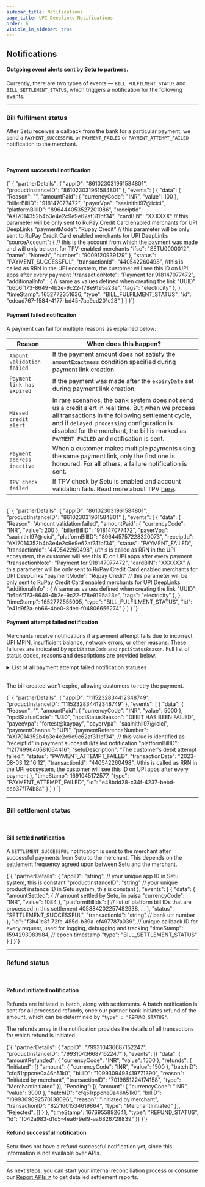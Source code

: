 ```yaml
---
sidebar_title: Notifications
page_title: UPI Deeplinks Notifications
order: 6
visible_in_sidebar: true
---
```


## Notifications

#### Outgoing event alerts sent by Setu to partners.

Currently, there are two types of events — `BILL_FULFILMENT_STATUS` and `BILL_SETTLEMENT_STATUS`, which triggers a notification for the following events.

<hr class="primary" />

### Bill fulfilment status

After Setu receives a callback from the bank for a particular payment, we send a `PAYMENT_SUCCESSFUL` or `PAYMENT_FAILED` or `PAYMENT_ATTEMPT_FAILED` notification to the merchant.

<br />

#### Payment successful notification

<CodeBlockWithCopy language="json">
  {`
{
  "partnerDetails": {
    "appID": "861023031961584801",
    "productInstanceID": "861023031961584801"
  },
  "events": [
    {
      "data": {
        "Reason": "",
        "amountPaid": {
          "currencyCode": "INR",
          "value": 100
        },
        "billerBillID": "918147077472",
        "payerVpa": "saainithil97@icici",
        "platformBillID": "896444053527201086",
        "receiptId": "AXI7014352b4b3e4e2c9e9e62af311bf34",
	"cardBIN": "XXXXXX" // this parameter will be only sent to RuPay Credit Card enabled merchants for UPI DeepLinks
	"paymentMode": "Rupay Credit" // this parameter will be only sent to RuPay Credit Card enabled merchants for UPI DeepLinks
        "sourceAccount": {            // this is the account from which the payment was made and will only be sent for TPV-enabled merchants
          "ifsc": "SETU0000012",      
          "name": "Noresh",           
          "number": "9009120939129"
        },
        "status": "PAYMENT_SUCCESSFUL",
        "transactionId": "440542260498", //this is called as RRN in the UPI ecosystem, the customer will see this ID on UPI apps after every payment
        "transactionNote": "Payment for 918147077472",
        "additionalInfo" : {   // same as values defined when creating the link
          "UUID": "b6b6f173-8649-4b2e-9c22-f78e9195a23e",
          "tags": "electricity"
        },
      },
      "timeStamp": 1652772351636,
      "type": "BILL_FULFILMENT_STATUS",
      "id": "edead767-1584-4177-bd45-7ac9cd201c28"
    }
  ]
}`}
</CodeBlockWithCopy>

<br />

#### Payment failed notification

A payment can fail for multiple reasons as explained below:

| Reason                     | When does this happen?                                                                                                                                                                                                                                                                            |
| -------------------------- | ------------------------------------------------------------------------------------------------------------------------------------------------------------------------------------------------------------------------------------------------------------------------------------------------- |
| `Amount validation failed` | If the payment amount does not satisfy the `amountExactness` condition specified during payment link creation.                                                                                                                                                                                    |
| `Payment link has expired` | If the payment was made after the `expiryDate` set during payment link creation.                                                                                                                                                                                                                  |
| `Missed credit alert`      | In rare scenarios, the bank system does not send us a credit alert in real time. But when we process all transactions in the following settlement cycle, and if `delayed processing` configuration is disabled for the merchant, the bill is marked as `PAYMENT_FAILED` and notification is sent. |
| `Payment address inactive` | When a customer makes multiple payments using the same payment link, only the first one is honoured. For all others, a failure notification is sent.                                                                                                                                              |
| `TPV check failed`         | If TPV check by Setu is enabled and account validation fails. Read more about TPV <a href="/payments/upi-deeplinks/refunds#third-party-verification--tpv--refunds" target="_blank">here</a>.                                                                                                      |

<br />

<CodeBlockWithCopy language="json">
  {`
{
  "partnerDetails": {
    "appID": "861023031961584801",
    "productInstanceID": "861023031961584801"
  },
  "events": [
    {
      "data": {
        "Reason": "Amount validation failed",
        "amountPaid": {
          "currencyCode": "INR",
          "value": 200
        },
        "billerBillID": "918147077472",
        "payerVpa": "saainithil97@icici",
        "platformBillID": "896445757228320073",
        "receiptId": "AXI7014352b4b3e4e2c9e9e62af311bf34",
        "status": "PAYMENT_FAILED",
	"transactionId": "440542260498", //this is called as RRN in the UPI ecosystem, the customer will see this ID on UPI apps after every payment
        "transactionNote": "Payment for 918147077472",
	"cardBIN": "XXXXXX" // this parameter will be only sent to RuPay Credit Card enabled merchants for UPI DeepLinks
	"paymentMode": "Rupay Credit" // this parameter will be only sent to RuPay Credit Card enabled merchants for UPI DeepLinks
        "additionalInfo" : {   // same as values defined when creating the link
          "UUID": "b6b6f173-8649-4b2e-9c22-f78e9195a23e",
          "tags": "electricity"
        },
      },
      "timeStamp": 1652772555905,
      "type": "BILL_FULFILMENT_STATUS",
      "id": "e41d9f2a-eb66-4be0-8dec-f04806656274"
    }
  ]
}
         `}
</CodeBlockWithCopy>

<br />

#### Payment attempt failed notification

Merchants receive notifications if a payment attempt fails due to incorrect UPI MPIN, insufficient balance, network errors, or other reasons. These failures are indicated by `npciStatusCode` and `npciStatusReason`. Full list of status codes, reasons and descriptions are provided below.

<Card padding="nano" shape="rounded">
  <details>
    <summary>
      <Text weight="600" marginBottom="none">
        List of all payment attempt failed notification statuses
      </Text>
    </summary>
    <table>
      <tr>
        <td>
          <b>NPCI status code</b>
        </td>
        <td>
          <b>NPCI status reason</b>
        </td>
        <td>
          <b>Setu Description</b>
        </td>
        <td>
          <b>Next Steps for merchants</b>
        </td>
      </tr>
      <tr>
        <td>U30</td>
        <td>DEBIT HAS BEEN FAILED</td>
        <td>The customer&#39;s debit attempt failed.</td>
        <td>
          Inform the customer and ask them to try again or use a different
          payment method.
        </td>
      </tr>
      <tr>
        <td>U09</td>
        <td>REQAUTH TIME OUT FOR PAY</td>
        <td>Payment authorization took too long.</td>
        <td>
          Ask the customer to try again. If it continues, reach out to Setu
          support.
        </td>
      </tr>
      <tr>
        <td>U90</td>
        <td>REMITTER BANK DEEMED HIGH RESPONSE TIME CHECK DECLINE</td>
        <td>The customer&#39;s bank is taking too long to respond.</td>
        <td>
          Ask the customer to contact their bank or try a different payment
          method.
        </td>
      </tr>
      <tr>
        <td>U67</td>
        <td>DEBIT TIMEOUT</td>
        <td>The debit process took too long.</td>
        <td>
          Ask the customer to try again or use a different payment method.
        </td>
      </tr>
      <tr>
        <td>U88</td>
        <td>CONNECTION TIMEOUT IN REQPAY CREDIT</td>
        <td>Connection timed out during the credit request process.</td>
        <td>
          Try processing the transaction again. If the issue persists, contact
          Setu support.
        </td>
      </tr>
      <tr>
        <td>U16</td>
        <td>RISK THRESHOLD EXCEEDED</td>
        <td>The transaction exceeds the risk threshold.</td>
        <td>
          Review the transaction for potential issues or ask the customer to use
          a different payment method.
        </td>
      </tr>
      <tr>
        <td>U28</td>
        <td>REMITTER BANK NOT AVAILABLE</td>
        <td>The customer&#39;s bank is unavailable.</td>
        <td>
          Inform the customer and suggest trying again later or using a
          different bank or payment method.
        </td>
      </tr>
      <tr>
        <td>XQ</td>
        <td>Transaction not permitted to cardholder (beneficiary)</td>
        <td>This transaction isn&#39;t permitted for the beneficiary.</td>
        <td>
          Inform the customer and suggest using a different payment method.
        </td>
      </tr>
      <tr>
        <td>U85</td>
        <td>CONNECTION TIMEOUT IN REQPAY DEBIT</td>
        <td>Connection timed out during the debit request process.</td>
        <td>
          Try processing the transaction again. If the issue persists, contact
          Setu support.
        </td>
      </tr>
      <tr>
        <td>HS3</td>
        <td>HSM communication error</td>
        <td>A communication error occurred with the security module.</td>
        <td>
          Retry the transaction or contact Setu support if the problem persists.
        </td>
      </tr>
      <tr>
        <td>U66</td>
        <td>DEVICE FINGERPRINT MISMATCH</td>
        <td>Device fingerprint mismatch detected.</td>
        <td>
          Inform the customer, ask them to verify their device, and retry the
          transaction.
        </td>
      </tr>
      <tr>
        <td>U91</td>
        <td>BENEFICIARY BANK DEEMED HIGH RESPONSE TIME CHECK DECLINE</td>
        <td>Beneficiary bank response time is too high.</td>
        <td>
          Inform the customer and suggest they contact their bank or use a
          different payment method.
        </td>
      </tr>
      <tr>
        <td>U03</td>
        <td>NET DEBIT CAP IS EXCEEDED</td>
        <td>The total debit amount exceeded the set limit.</td>
        <td>
          Ask the customer to try a different payment method or contact their
          bank.
        </td>
      </tr>
      <tr>
        <td>U54</td>
        <td>
          TRANSACTION ID OR AMOUNT IN CREDENTIAL BLOCK DOES NOT MATCH WITH THAT
          IN REQPAY
        </td>
        <td>Transaction details mismatch.</td>
        <td>
          Verify the transaction details and retry, or contact Setu support if
          needed.
        </td>
      </tr>
      <tr>
        <td>U86</td>
        <td>REMITTER BANK THROTTLING DECLINE</td>
        <td>The customer&#39;s bank declined due to throttling.</td>
        <td>
          Inform the customer and ask them to contact their bank or use a
          different payment method.
        </td>
      </tr>
      <tr>
        <td>XK</td>
        <td>REQUESTED FUNCTION NOT SUPPORTED (BENEFICIARY)</td>
        <td>The requested function is not supported for the beneficiary.</td>
        <td>Ask the customer to try a different payment method.</td>
      </tr>
      <tr>
        <td>U14</td>
        <td>ENCRYPTION ERROR</td>
        <td>An encryption error occurred in the transaction.</td>
        <td>
          Retry the transaction or contact Setu support if the problem persists.
        </td>
      </tr>
      <tr>
        <td>XC</td>
        <td>
          INVALID TRANSACTION OR IF MEMBER IS NOT ABLE TO FIND ANY APPROPRIATE
          RESPONSE CODE (BENEFICIARY)
        </td>
        <td>Invalid transaction or response code issue.</td>
        <td>Contact Setu support for assistance.</td>
      </tr>
      <tr>
        <td>U47</td>
        <td>REQUEST DEBIT IS NOT FOUND</td>
        <td>The debit request was not found.</td>
        <td>Retry the transaction or contact Setu support if needed.</td>
      </tr>
      <tr>
        <td>BT</td>
        <td>ACQUIRER/BENEFICIARY UNAVAILABLE(TIMEOUT)</td>
        <td>Receiver/beneficiary is not available, causing a timeout.</td>
        <td>
          Inform the customer and suggest trying again later or using a
          different payment method.
        </td>
      </tr>
      <tr>
        <td>94</td>
        <td>Unknown Error</td>
        <td>An unknown error occurred.</td>
        <td>
          Retry the transaction or contact Setu support if the problem persists.
        </td>
      </tr>
      <tr>
        <td>U53</td>
        <td>PSP REQUEST PAY DEBIT ACKNOWLEDGEMENT NOT RECEIVED</td>
        <td>The debit acknowledgement was not received.</td>
        <td>Retry the transaction or contact Setu support if needed.</td>
      </tr>
      <tr>
        <td>HS2</td>
        <td>HSM Time out</td>
        <td>A timeout occurred with the security module.</td>
        <td>
          Retry the transaction or contact Setu support if the problem persists.
        </td>
      </tr>
      <tr>
        <td>S99</td>
        <td>Graceful decline</td>
        <td>The transaction was stopped without a specific reason.</td>
        <td>
          Ask the customer to try a different payment method or contact Setu
          support if needed.
        </td>
      </tr>
      <tr>
        <td>U01</td>
        <td>THE REQUEST IS DUPLICATE</td>
        <td>Duplicate transaction request.</td>
        <td>
          Confirm that the transaction was processed only once and contact Setu
          support if necessary.
        </td>
      </tr>
    </table>
  </details>
</Card>

<br />

The bill created won’t expire, allowing customers to retry the payment.

<CodeBlockWithCopy language="json">
  {`
{
  "partnerDetails": {
    "appID": "1115232834412348749",
    "productInstanceID": "1115232834412348749"
  },
  "events": [
    {
      "data": {
        "Reason": "",
        "amountPaid": {
          "currencyCode": "INR",
          "value": 5000
        },
        "npciStatusCode": "U30",
        "npciStatusReason": "DEBIT HAS BEEN FAILED",
        "payeeVpa": "fortest@kaypay",
        "payerVpa": "saainithil97@icici",
        "paymentChannel": "UPI",
        "paymentReferenceNumber": "AXI7014352b4b3e4e2c9e9e62af311bf34",  // this value is identified as "receiptId" in payment successful/failed notification
        "platformBillID": "1217499640581064416",
        "setuDescription": "The customer's debit attempt failed.",
        "status": "PAYMENT_ATTEMPT_FAILED",
        "transactionDate": "2023-08-03 12:16:12",
        "transactionId": "440542260498", //this is called as RRN in the UPI ecosystem, the customer will see this ID on UPI apps after every payment
      },
      "timeStamp": 1691045172577,
      "type": "PAYMENT_ATTEMPT_FAILED",
      "id": "e48bdd28-c34f-4237-bebd-ccb37f174b8a"
    }
  ]
}
`}
</CodeBlockWithCopy>

<hr class="secondary" />

### Bill settlement status

<br />

#### Bill settled notification

A `SETTLEMENT_SUCCESSFUL` notification is sent to the merchant after successful payments from Setu to the merchant. This depends on the settlement frequency agreed upon between Setu and the merchant.

<CodeBlockWithCopy language="json">
  {`{
     "partnerDetails": {
        "appID": "string",  // your unique app ID in Setu system, this is constant
        "productInstanceID": "string"  // your unique product instance ID in Setu system, this is constant
    },
    "events": [
        {
            "data": {
                "amountSettled": {  
                    // amount settled by Setu, in paisa
                    "currencyCode": "INR",
                    "value": 1084
                },
                "platformBillIds": [  
                    // list of platform bill IDs that are processed in this settlement
                    405884202257482938,
                    ...
                ],
                "status": "SETTLEMENT_SUCCESSFUL",
                "transactionId": "string"  // bank utr number
            },
            "id": "f3b41c8f-72fc-485d-b39a-cf497787a039",  // unique callback ID for every request, used for logging, debugging and tracking
            "timeStamp": 1594293083984,  // epoch timestamp
            "type": "BILL_SETTLEMENT_STATUS"
        }
    ]
}`}
</CodeBlockWithCopy>

<hr class="secondary" />

### Refund status

<br />

#### Refund initiated notification

Refunds are initiated in batch, along with settlements. A batch notification is sent for all processed refunds, once our partner bank initiates refund of the amount, which can be determined by `"type" : "REFUND_STATUS"`.

The refunds array in the notification provides the details of all transactions for which refund is initiated.

<CodeBlockWithCopy language="json">
  {`{
	"partnerDetails": {
		"appID": "799310436687152247",
		"productInstanceID": "799310436687152247"
	},
	"events": [{
		"data": {
			"amountRefunded": {
				"currencyCode": "INR",
				"value": 1500
			},
			"refunds": {
				"Initiated": [{
					"amount": {
						"currencyCode": "INR",
						"value": 1500
					},
					"batchID": "cfq51rppcne0a46h51k0",
					"billID": "1099309493419771390",
					"reason": "Initiated by merchant",
					"transactionID": "7019851224174158",
					"type": "MerchantInitiated"
				}],
				"Pending": [{
					"amount": {
						"currencyCode": "INR",
						"value": 3000
					},
					"batchID": "cfq51rppcne0a46h51k0",
					"billID": "1099309092570138096",
					"reason": "Initiated by merchant",
					"transactionID": "8271601534619864",
					"type": "MerchantInitiated"
				}],
				"Rejected": []
			}
		},
		"timeStamp": 1676955892641,
		"type": "REFUND_STATUS",
		"id": "f042a983-d1d5-4ea6-9ef9-aa6826728839"
	}]
}`}
</CodeBlockWithCopy>
<br />

#### Refund successful notification

Setu does not have a refund successful notification yet, since this information is not available over APIs.

<hr class="secondary" />

As next steps, you can start your internal reconciliation process or consume our <a href="/payments/upi-deeplinks/reports" target="_blank">Report APIs ↗</a> to get detailed settlement reports.

<WasPageHelpful />
